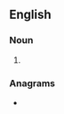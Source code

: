 ==English==

===Noun===
{{head|en|noun plural form}}

# {{plural of|oration|lang=en}}

===Anagrams===
* {{l|en|Oristano}}